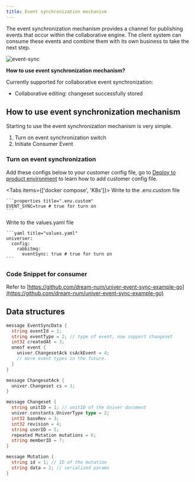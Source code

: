 ```yaml
---
title: Event synchronization mechanism
---
```


The event synchronization mechanism provides a channel for publishing events that occur within the collaborative engine. The client system can consume these events and combine them with its own business to take the next step.

![event-sync](@/content/guides/shared/getting-started/pro/event-sync/event-sync.png)

**How to use event synchronization mechanism?**

Currently supported for collaborative event synchronization:

- Collaborative editing: changeset successfully stored

## How to use event synchronization mechanism

Starting to use the event synchronization mechanism is very simple.

1. Turn on event synchronization switch
2. Initiate Consumer Event

### Turn on event synchronization

Add these configs below to your customer config file, go to [Deploy to product environment](/en-US/guides/docs/getting-started/pro/deploy) to learn how to add customer config file.

<Tabs items={['docker compose', 'K8s']}>
  <Tab label="docker compose">
    Write to the .env.custom file

    ```properties title=".env.custom"
    EVENT_SYNC=true # true for turn on
    ```
  </Tab>
  <Tab label="K8s">
    Write to the values.yaml file

    ```yaml title="values.yaml"
    universer:
      config:
        rabbitmq:
          eventSync: true # true for turn on
    ```
  </Tab>
</Tabs>

### Code Snippet for consumer

Refer to [https://github.com/dream-num/univer-event-sync-example-go](https://github.com/dream-num/univer-event-sync-example-go)

## Data structures

```go
message EventSyncData {
  string eventId = 1;
  string eventType = 2; // type of event, now support changeset
  int32 createdAt = 3;
  oneof event {
    univer.ChangesetAck csAckEvent = 4;
    // more event types in the future.
  }
}

message ChangesetAck {
  univer.Changeset cs = 1;
}

message Changeset {
  string unitID = 1; // unitID of the Univer document
  univer.constants.UniverType type = 2;
  int32 baseRev = 3;
  int32 revision = 4;
  string userID = 5;
  repeated Mutation mutations = 6;
  string memberID = 7;
}

message Mutation {
  string id = 1; // ID of the mutation
  string data = 2; // serialized params
}
```
